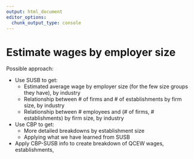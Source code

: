 ```yaml
---
output: html_document
editor_options: 
  chunk_output_type: console
---
```


# Estimate wages by employer size

Possible approach:

-   Use SUSB to get:
    - Estimated average wage by employer size (for the few size groups they have), by industry
    - Relationship between # of firms and # of establishments by firm size, by industry
    - Relationship between # employees and (# of firms, # establishments) by firm size, by industry
    
-   Use CBP to get:
    - More detailed breakdowns by establishment size
    - Applying what we have learned from SUSB
    
-   Apply CBP-SUSB info to create breakdown of QCEW wages, establishments,     
    
    

